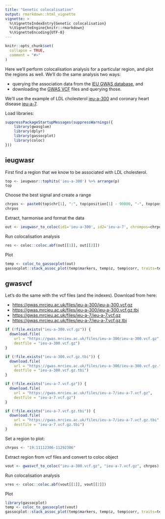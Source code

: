 ```yaml
---
title: "Genetic colocalisation"
output: rmarkdown::html_vignette
vignette: >
  %\VignetteIndexEntry{Genetic colocalisation}
  %\VignetteEngine{knitr::rmarkdown}
  %\VignetteEncoding{UTF-8}
---
```


```r
knitr::opts_chunk$set(
  collapse = TRUE,
  comment = "#>"
)
```

Here we'll perform colocalisation analysis for a particular region, and plot the regions as well. We'll do the same analysis two ways:

- querying the association data from the [IEU GWAS database](https://gwas.mrcieu.ac.uk/), and 
- downloading the [GWAS VCF](https://github.com/MRCIEU/gwas_vcf_spec) files and querying those.

We'll use the example of LDL cholesterol [ieu-a-300](https://gwas.mrcieu.ac.uk/datasets/ieu-a-300/) and coronary heart disease [ieu-a-7](https://gwas.mrcieu.ac.uk/datasets/ieu-a-7/). 


Load libraries:

```r
suppressPackageStartupMessages(suppressWarnings({
	library(gwasglue)
	library(dplyr)
	library(gassocplot)
	library(coloc)
}))
```

## ieugwasr

First find a region that we know to be associated with LDL cholesterol.

```r
top <- ieugwasr::tophits('ieu-a-300') %>% arrange(p)
top
```

Choose the best signal and create a range

```r
chrpos <- paste0(top$chr[1], ":", top$position[1] - 90000, "-", top$position[1] + 90000)
chrpos
```

Extract, harmonise and format the data

```r
out <- ieugwasr_to_coloc(id1='ieu-a-300', id2='ieu-a-7', chrompos=chrpos)
```

Run colocalisation analysis

```r
res <- coloc::coloc.abf(out[[1]], out[[2]])
```

Plot

```r
temp <- coloc_to_gassocplot(out)
gassocplot::stack_assoc_plot(temp$markers, temp$z, temp$corr, traits=temp$traits)
```


## gwasvcf

Let's do the same with the vcf files (and the indexes). Download from here:

- [https://gwas.mrcieu.ac.uk/files/ieu-a-300/ieu-a-300.vcf.gz](https://gwas.mrcieu.ac.uk/files/ieu-a-300/ieu-a-300.vcf.gz)
- [https://gwas.mrcieu.ac.uk/files/ieu-a-300/ieu-a-300.vcf.gz.tbi](https://gwas.mrcieu.ac.uk/files/ieu-a-300/ieu-a-300.vcf.gz.tbi)
- [https://gwas.mrcieu.ac.uk/files/ieu-a-7/ieu-a-7.vcf.gz](https://gwas.mrcieu.ac.uk/files/ieu-a-7/ieu-a-7.vcf.gz)
- [https://gwas.mrcieu.ac.uk/files/ieu-a-7/ieu-a-7.vcf.gz.tbi](https://gwas.mrcieu.ac.uk/files/ieu-a-7/ieu-a-7.vcf.gz.tbi)

```r
if (!file.exists("ieu-a-300.vcf.gz")) {
  download.file(
    url = "https://gwas.mrcieu.ac.uk/files/ieu-a-300/ieu-a-300.vcf.gz",
    destfile = "ieu-a-300.vcf.gz")
} 

if (!file.exists("ieu-a-300.vcf.gz.tbi")) {
  download.file(
    url = "https://gwas.mrcieu.ac.uk/files/ieu-a-300/ieu-a-300.vcf.gz.tbi",
    destfile = "ieu-a-300.vcf.gz.tbi")
}

if (!file.exists("ieu-a-7.vcf.gz")) {
  download.file(
    url = "https://gwas.mrcieu.ac.uk/files/ieu-a-7/ieu-a-7.vcf.gz",
    destfile = "ieu-a-7.vcf.gz")
}

if (!file.exists("ieu-a-7.vcf.gz.tbi")) {
  download.file(
    url = "https://gwas.mrcieu.ac.uk/files/ieu-a-7/ieu-a-7.vcf.gz.tbi",
    destfile = "ieu-a-7.vcf.gz.tbi")
}
```

Set a region to plot:

```r
chrpos <- "19:11112306-11292306"
```

Extract region from vcf files and convert to coloc object

```r
vout <- gwasvcf_to_coloc("ieu-a-300.vcf.gz", "ieu-a-7.vcf.gz", chrpos)
```

Run colocalisation analysis

```r
vres <- coloc::coloc.abf(vout[[1]], vout[[2]])
```

Plot

```r
library(gassocplot)
temp <- coloc_to_gassocplot(vout)
gassocplot::stack_assoc_plot(temp$markers, temp$z, temp$corr, traits=temp$traits)
```

